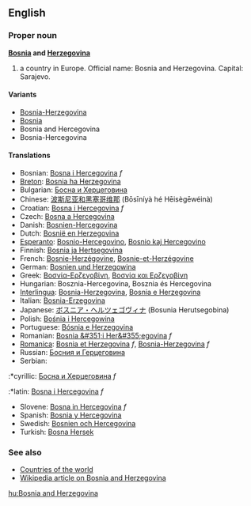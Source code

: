 ==English==
===Proper noun===
'''[[Bosnia]] and [[Herzegovina]]'''

# a country in Europe. Official name: Bosnia and Herzegovina. Capital: Sarajevo.

====Variants====

*[[Bosnia-Herzegovina]]
*[[Bosnia]]
*Bosnia and Hercegovina
*Bosnia-Hercegovina

====Translations====

*Bosnian: [[Bosna i Hercegovina]] ''f''
*[[Breton]]: [[Bosnia ha Herzegovina]]
*Bulgarian: [[Босна и Херцеговина]]
*Chinese: [[波斯尼亚和黑塞哥维那]] (Bōsīníyà hé Hēisègēwéinà)
*Croatian: [[Bosna i Hercegovina]] ''f''
*Czech: [[Bosna a Hercegovina]]
*Danish: [[Bosnien-Hercegovina]]
*Dutch: [[Bosnië en Herzegovina]]
*[[Esperanto]]: [[Bosnio-Hercegovino]], [[Bosnio kaj Hercegovino]]
*Finnish: [[Bosnia ja Hertsegovina]]
*French: [[Bosnie-Herzégovine]], [[Bosnie-et-Herzégovine]]
*German: [[Bosnien und Herzegowina]]
*Greek: [[Βοσνία-Ερζεγοβίνη]], [[Βοσνία και Ερζεγοβίνη]]
*Hungarian: Bosznia-Hercegovina, Bosznia és Hercegovina
*[[Interlingua]]: [[Bosnia-Herzegovina]], [[Bosnia e Herzegovina]]
*Italian: [[Bosnia-Erzegovina]]
*Japanese: [[ボスニア・ヘルツェゴヴィナ]] (Bosunia Herutsegobina)
*Polish: [[Bośnia i Hercegowina]]
*Portuguese: [[Bósnia e Herzegovina]]
*Romanian: [[Bosnia &#351;i Her&#355;egovina]] ''f''
*[[Romanica]]: [[Bosnia et Herzegovina]] ''f'', [[Bosnia-Herzegovina]] ''f''
*Russian: [[Босния и Герцеговина]]
*Serbian:
:*cyrillic: [[Босна и Херцеговина]] ''f''
:*latin:  [[Bosna i Hercegovina]] ''f''
*Slovene: [[Bosna in Hercegovina]] ''f''
*Spanish: [[Bosnia y Hercegovina]]
*Swedish: [[Bosnien och Hercegovina]]
*Turkish: [[Bosna Hersek]]

===See also===
*[[Countries of the world]]
*[[w:Bosnia and Herzegovina|Wikipedia article on Bosnia and Herzegovina]]

[[hu:Bosnia and Herzegovina]]